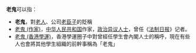 '''老鬼'''可以指：
*'''老鬼'''，對[[老人|老人]]、公司[[老臣子|老臣子]]的貶稱
* [[老鬼_(作家)|老鬼 (作家)]]，[[中华人民共和国|中华人民共和国]]作家，[[政治异议人士|政治异议人士]]，曾任《[[法制日报|法制日报]]》记者。
* [[老鬼_(香港學運)|老鬼 (香港學運)]]，香港學運圈子中對曾經任學生會內閣人士的稱呼，現在有些人也會將其他學生組織的前幹事稱為「老鬼」
{{disambig|Cat=二字中國相關消歧義}}